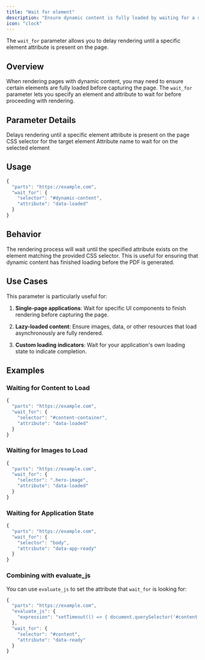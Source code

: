 ```yaml
---
title: "Wait for element"
description: "Ensure dynamic content is fully loaded by waiting for a specific element attribute before rendering"
icon: "clock"
---
```


The `wait_for` parameter allows you to delay rendering until a specific element attribute is present on the page.

## Overview

When rendering pages with dynamic content, you may need to ensure certain elements are fully loaded before capturing the page. The `wait_for` parameter lets you specify an element and attribute to wait for before proceeding with rendering.

## Parameter Details

<ResponseField name="wait_for" type="object">
  Delays rendering until a specific element attribute is present on the page
  <Expandable title="Properties">
    <ResponseField name="selector" type="string" required>
      CSS selector for the target element
    </ResponseField>
    <ResponseField name="attribute" type="string" required>
      Attribute name to wait for on the selected element
    </ResponseField>
  </Expandable>
</ResponseField>

## Usage

```javascript
{
  "parts": "https://example.com",
  "wait_for": {
    "selector": "#dynamic-content",
    "attribute": "data-loaded"
  }
}
```

## Behavior

The rendering process will wait until the specified attribute exists on the element matching the provided CSS selector. This is useful for ensuring that dynamic content has finished loading before the PDF is generated.

## Use Cases

This parameter is particularly useful for:

1. **Single-page applications**: Wait for specific UI components to finish rendering before capturing the page.

2. **Lazy-loaded content**: Ensure images, data, or other resources that load asynchronously are fully rendered.

3. **Custom loading indicators**: Wait for your application's own loading state to indicate completion.

## Examples

### Waiting for Content to Load

```javascript
{
  "parts": "https://example.com",
  "wait_for": {
    "selector": "#content-container",
    "attribute": "data-loaded"
  }
}
```

### Waiting for Images to Load

```javascript
{
  "parts": "https://example.com",
  "wait_for": {
    "selector": ".hero-image",
    "attribute": "data-loaded"
  }
}
```

### Waiting for Application State

```javascript
{
  "parts": "https://example.com",
  "wait_for": {
    "selector": "body",
    "attribute": "data-app-ready"
  }
}
```

### Combining with evaluate_js

You can use `evaluate_js` to set the attribute that `wait_for` is looking for:

```javascript
{
  "parts": "https://example.com",
  "evaluate_js": {
    "expression": "setTimeout(() => { document.querySelector('#content').setAttribute('data-ready', 'true'); }, 2000)"
  },
  "wait_for": {
    "selector": "#content",
    "attribute": "data-ready"
  }
}
``` 